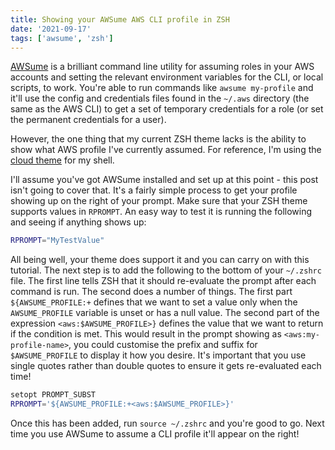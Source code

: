 ```yaml
---
title: Showing your AWSume AWS CLI profile in ZSH
date: '2021-09-17'
tags: ['awsume', 'zsh']
---
```


[AWSume](https://awsu.me/) is a brilliant command line utility for assuming roles in your AWS accounts and setting the relevant environment variables for the CLI, or local scripts, to work. You're able to run commands like `awsume my-profile` and it'll use the config and credentials files found in the `~/.aws` directory (the same as the AWS CLI) to get a set of temporary credentials for a role (or set the permanent credentials for a user).

However, the one thing that my current ZSH theme lacks is the ability to show what AWS profile I've currently assumed. For reference, I'm using the [cloud theme](https://github.com/ohmyzsh/ohmyzsh/wiki/Themes#cloud) for my shell.

I'll assume you've got AWSume installed and set up at this point - this post isn't going to cover that. It's a fairly simple process to get your profile showing up on the right of your prompt. Make sure that your ZSH theme supports values in `RPROMPT`. An easy way to test it is running the following and seeing if anything shows up:
```bash
RPROMPT="MyTestValue"
```

All being well, your theme does support it and you can carry on with this tutorial. The next step is to add the following to the bottom of your `~/.zshrc` file. The first line tells ZSH that it should re-evaluate the prompt after each command is run. The second does a number of things. The first part `${AWSUME_PROFILE:+` defines that we want to set a value only when the `AWSUME_PROFILE` variable is unset or has a null value. The second part of the expression `<aws:$AWSUME_PROFILE>}` defines the value that we want to return if the condition is met. This would result in the prompt showing as `<aws:my-profile-name>`, you could customise the prefix and suffix for `$AWSUME_PROFILE` to display it how you desire. It's important that you use single quotes rather than double quotes to ensure it gets re-evaluated each time!

```bash
setopt PROMPT_SUBST
RPROMPT='${AWSUME_PROFILE:+<aws:$AWSUME_PROFILE>}'
```

Once this has been added, run `source ~/.zshrc` and you're good to go. Next time you use AWSume to assume a CLI profile it'll appear on the right!